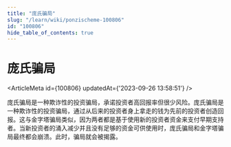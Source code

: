 ```yaml
---
title: "庞氏骗局"
slug: "/learn/wiki/ponzischeme-100806"
id: "100806"
hide_table_of_contents: true
---
```



# 庞氏骗局

<ArticleMeta id={100806} updatedAt={'2023-09-26 13:58:51'} />
<div className='border-solid border-b border-t-0 my-4 border-[var(--ifm-color-gray-300)]' />

庞氏骗局是一种欺诈性的投资骗局，承诺投资者高回报率但很少风险。庞氏骗局是一种欺诈性的投资骗局，通过从后来的投资者身上拿走的钱为先前的投资者创造回报。这与金字塔骗局类似，因为两者都是基于使用新的投资者资金来支付早期支持者。当新投资者的涌入减少并且没有足够的资金可供使用时，庞氏骗局和金字塔骗局最终都会崩溃。此时，骗局就会被揭露。

